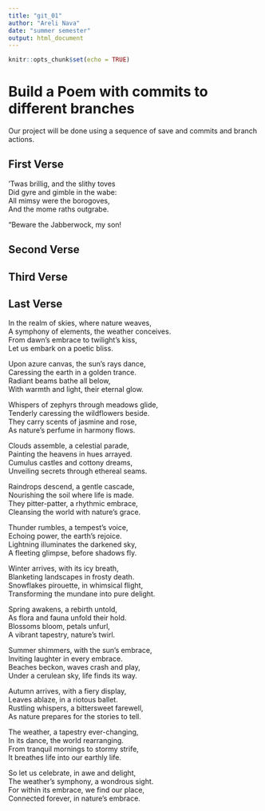 ```yaml
---
title: "git_01"
author: "Areli Nava"
date: "summer semester"
output: html_document
---
```


```r
knitr::opts_chunk$set(echo = TRUE)
```
# Build a Poem with commits to different branches
Our project will be done using a sequence of save and commits and branch actions.
<!-- Do not modify or change any text in "!--" bracketed areas such as this --- these are instructions to
you, if you change any of this the git program will notice it and compromise your git merging strategy !-->

## First Verse 
<!--Put the first five lines of a poem by Lewis Carrol in this section!-->
’Twas brillig, and the slithy toves   
      Did gyre and gimble in the wabe:   
All mimsy were the borogoves,   
      And the mome raths outgrabe.   

“Beware the Jabberwock, my son!   

## Second Verse
<!--Put the first five lines of a poem by Robert Frost here!-->

## Third Verse
<!--Put the first two verses of The Walrus and the Carpenter here!-->

## Last Verse
<!--Put a short poem you created using chatGPT of 20 to 30 lines,here!-->
In the realm of skies, where nature weaves,   
A symphony of elements, the weather conceives.   
From dawn's embrace to twilight's kiss,   
Let us embark on a poetic bliss.   

Upon azure canvas, the sun's rays dance,   
Caressing the earth in a golden trance.   
Radiant beams bathe all below,   
With warmth and light, their eternal glow.   

Whispers of zephyrs through meadows glide,   
Tenderly caressing the wildflowers beside.   
They carry scents of jasmine and rose,   
As nature's perfume in harmony flows.   

Clouds assemble, a celestial parade,   
Painting the heavens in hues arrayed.   
Cumulus castles and cottony dreams,   
Unveiling secrets through ethereal seams.   

Raindrops descend, a gentle cascade,   
Nourishing the soil where life is made.   
They pitter-patter, a rhythmic embrace,   
Cleansing the world with nature's grace.   

Thunder rumbles, a tempest's voice,   
Echoing power, the earth's rejoice.   
Lightning illuminates the darkened sky,   
A fleeting glimpse, before shadows fly.   

Winter arrives, with its icy breath,   
Blanketing landscapes in frosty death.   
Snowflakes pirouette, in whimsical flight,   
Transforming the mundane into pure delight.   

Spring awakens, a rebirth untold,   
As flora and fauna unfold their hold.   
Blossoms bloom, petals unfurl,   
A vibrant tapestry, nature's twirl.   

Summer shimmers, with the sun's embrace,   
Inviting laughter in every embrace.   
Beaches beckon, waves crash and play,  
Under a cerulean sky, life finds its way.   

Autumn arrives, with a fiery display,   
Leaves ablaze, in a riotous ballet.   
Rustling whispers, a bittersweet farewell,   
As nature prepares for the stories to tell.   

The weather, a tapestry ever-changing,   
In its dance, the world rearranging.   
From tranquil mornings to stormy strife,   
It breathes life into our earthly life.   

So let us celebrate, in awe and delight,   
The weather's symphony, a wondrous sight.   
For within its embrace, we find our place,   
Connected forever, in nature's embrace.   

